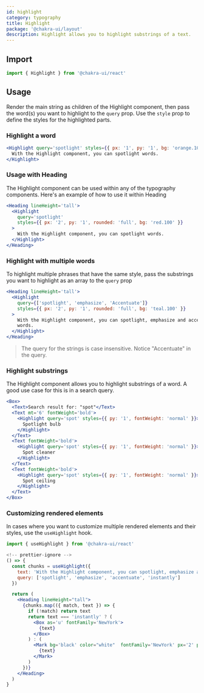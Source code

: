 ```yaml
---
id: highlight
category: typography
title: Highlight
package: '@chakra-ui/layout'
description: Highlight allows you to highlight substrings of a text.
---
```


## Import

```js
import { Highlight } from '@chakra-ui/react'
```

## Usage

Render the main string as children of the Highlight component, then pass the
word(s) you want to highlight to the `query` prop. Use the `style` prop to
define the styles for the highlighted parts.

### Highlight a word

```jsx
<Highlight query='spotlight' styles={{ px: '1', py: '1', bg: 'orange.100' }}>
  With the Highlight component, you can spotlight words.
</Highlight>
```

### Usage with Heading

The Highlight component can be used within any of the typography components.
Here's an example of how to use it within Heading

```jsx
<Heading lineHeight='tall'>
  <Highlight
    query='spotlight'
    styles={{ px: '2', py: '1', rounded: 'full', bg: 'red.100' }}
  >
    With the Highlight component, you can spotlight words.
  </Highlight>
</Heading>
```

### Highlight with multiple words

To highlight multiple phrases that have the same style, pass the substrings you
want to highlight as an array to the `query` prop

```jsx
<Heading lineHeight='tall'>
  <Highlight
    query={['spotlight', 'emphasize', 'Accentuate']}
    styles={{ px: '2', py: '1', rounded: 'full', bg: 'teal.100' }}
  >
    With the Highlight component, you can spotlight, emphasize and accentuate
    words.
  </Highlight>
</Heading>
```

> The query for the strings is case insensitive. Notice "Accentuate" in the
> query.

### Highlight substrings

The Highlight component allows you to highlight substrings of a word. A good use
case for this is in a search query.

```jsx
<Box>
  <Text>Search result for: "spot"</Text>
  <Text mt='6' fontWeight='bold'>
    <Highlight query='spot' styles={{ py: '1', fontWeight: 'normal' }}>
      Spotlight bulb
    </Highlight>
  </Text>
  <Text fontWeight='bold'>
    <Highlight query='spot' styles={{ py: '1', fontWeight: 'normal' }}>
      Spot cleaner
    </Highlight>
  </Text>
  <Text fontWeight='bold'>
    <Highlight query='spot' styles={{ py: '1', fontWeight: 'normal' }}>
      Spot ceiling
    </Highlight>
  </Text>
</Box>
```

### Customizing rendered elements

In cases where you want to customize multiple rendered elements and their
styles, use the `useHighlight` hook.

```js
import { useHighlight } from '@chakra-ui/react'
```

```jsx
<!-- prettier-ignore -->
() => {
  const chunks = useHighlight({
    text: 'With the Highlight component, you can spotlight, emphasize and accentuate words instantly',
    query: ['spotlight', 'emphasize', 'accentuate', 'instantly']
  })

  return (
    <Heading lineHeight="tall">
      {chunks.map(({ match, text }) => {
        if (!match) return text
        return text === 'instantly' ? (
          <Box as='u' fontFamily='NewYork'>
            {text}
          </Box>
        ) : (
          <Mark bg='black' color="white"  fontFamily='NewYork' px='2' py='1'>
            {text}
          </Mark>
        )
      })}
    </Heading>
  )
}
```
